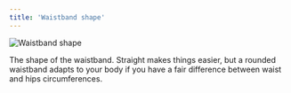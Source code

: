 ```yaml
---
title: 'Waistband shape'
---
```


![Waistband shape](waistbandshape.svg)

The shape of the waistband. Straight makes things easier, but a rounded waistband adapts to your body if you have a fair difference between waist and hips circumferences.

